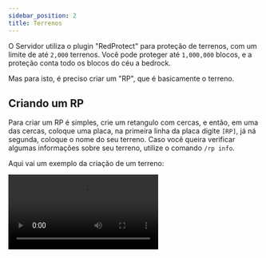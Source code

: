 ```yaml
---
sidebar_position: 2
title: Terrenos
---
```



O Servidor utiliza o plugin "RedProtect" para proteção de terrenos, com um limite de até `2,000` terrenos. Você pode proteger até `1,000,000` blocos, e a proteção conta todo os blocos do céu a bedrock.

Mas para isto, é preciso criar um "RP", que é basicamente o terreno.

## Criando um RP

Para criar um RP é simples, crie um retangulo com cercas, e então, em uma das cercas, coloque uma placa, na primeira linha da placa digite `[RP]`, já ná segunda, coloque o nome do seu terreno. Caso você queira verificar algumas informações sobre seu terreno, utilize o comando `/rp info`.

Aqui vai um exemplo da criação de um terreno:

<Video src="https://www.youtube.com/embed/aobsR6tGHkc" />

## Comandos Úteis

Alguns comandos podem ser utilizados para editar seu terreno, como por exemplo:

- `/rp info` = Mostra informações sobre o terreno que você está.
- `/rp flag` = Permite que você configure algumas atitudes do jogo dentro da sua região, bem como o que um jogador sem permissões pode ou não fazer na mesma.
- `/rp welcome <mensagem>` = Permite que você adicione uma mensagem para quando um player entrar na sua região.
- `/rp tp <area> [mundo]` = Permite que você teleporte para uma de suas regiões, o ultimo parametro é o mundo em que sua região está, você pode utilizar os mundos `world`, `world_the_end` e `world_nether`.
- `/rp aa <player>` = Promove um player dentro da sua região, para ele se tornar um Administrador dessa região!
- `/rp al <player>` = Semelhante ao comando `/rp aa`, porém o player se torna um Líder.
- `/rp am <player>` = Semlehante aos comandos `/rp aa` e `/rp al`, porém o player se torna um Membro.
- `/rp deletar <area>` = Deleta uma area.

Caso você queira saber mais sobre outros comandos, utilize `/rp ajuda`!

## Considerações

Caso proteja algum lugar com a intenção de bloquear outra pessoa de qualquer forma, sua proteção pode ser removida por um administrador, e punições podem ser tomadas.
Caso você seja a pessoa que está sendo limitada por uma região de outro jogador, entre em contato com um administrador.

